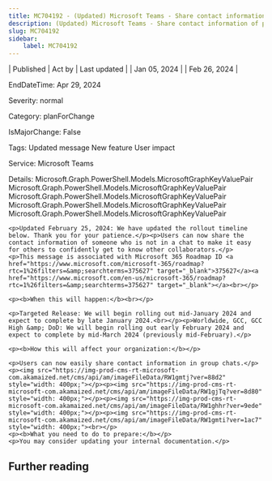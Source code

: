 ```yaml
---
title: MC704192 - (Updated) Microsoft Teams - Share contact information of people in Microsoft Teams chat
description: (Updated) Microsoft Teams - Share contact information of people in Microsoft Teams chat
slug: MC704192
sidebar:
    label: MC704192
---
```



| Published | Act by | Last updated |
| Jan 05, 2024 |  | Feb 26, 2024 |

EndDateTime: Apr 29, 2024

Severity: normal

Category: planForChange

IsMajorChange: False

Tags: Updated message New feature User impact

Service: Microsoft Teams

Details: Microsoft.Graph.PowerShell.Models.MicrosoftGraphKeyValuePair Microsoft.Graph.PowerShell.Models.MicrosoftGraphKeyValuePair Microsoft.Graph.PowerShell.Models.MicrosoftGraphKeyValuePair Microsoft.Graph.PowerShell.Models.MicrosoftGraphKeyValuePair Microsoft.Graph.PowerShell.Models.MicrosoftGraphKeyValuePair

```
<p>Updated February 25, 2024: We have updated the rollout timeline below. Thank you for your patience.</p><p>Users can now share the contact information of someone who is not in a chat to make it easy for others to confidently get to know other collaborators.</p>
<p>This message is associated with Microsoft 365 Roadmap ID <a href="https://www.microsoft.com/microsoft-365/roadmap?rtc=1%26filters=&amp;searchterms=375627" target="_blank">375627</a><a href="https://www.microsoft.com/en-us/microsoft-365/roadmap?rtc=1%26filters=&amp;searchterms=375627" target="_blank"></a><br></p>

<p><b>When this will happen:</b><br></p>

<p>Targeted Release: We will begin rolling out mid-January 2024 and expect to complete by late January 2024.<br></p><p>Worldwide, GCC, GCC High &amp; DoD: We will begin rolling out early February 2024 and expect to complete by mid-March 2024 (previously mid-February).</p>

<p><b>How this will affect your organization:</b></p>

<p>Users can now easily share contact information in group chats.</p><p><img src="https://img-prod-cms-rt-microsoft-com.akamaized.net/cms/api/am/imageFileData/RW1gmtj?ver=88d2" style="width: 400px;"></p><p><img src="https://img-prod-cms-rt-microsoft-com.akamaized.net/cms/api/am/imageFileData/RW1gjTq?ver=8d80" style="width: 400px;"></p><p><img src="https://img-prod-cms-rt-microsoft-com.akamaized.net/cms/api/am/imageFileData/RW1ghhr?ver=9ede" style="width: 400px;"></p><p><img src="https://img-prod-cms-rt-microsoft-com.akamaized.net/cms/api/am/imageFileData/RW1gmti?ver=1ac7" style="width: 400px;"><br></p>
<p><b>What you need to do to prepare:</b></p>
<p>You may consider updating your internal documentation.</p>
```

## Further reading
